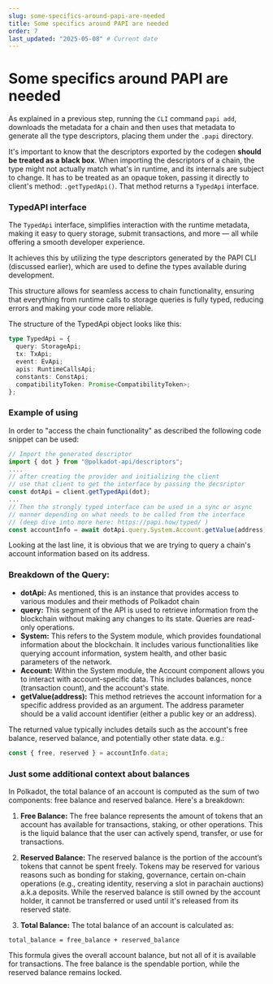 ```yaml
---
slug: some-specifics-around-papi-are-needed
title: Some specifics around PAPI are needed
order: 7
last_updated: "2025-05-08" # Current date
---
```


# Some specifics around PAPI are needed

As explained in a previous step, running the `CLI` command `papi add`, downloads the metadata for a chain and then uses that metadata to generate all the type descriptors, placing them under the `.papi` directory.

It's important to know that the descriptors exported by the codegen **should be treated as a black box**. When importing the descriptors of a chain, the type might not actually match what's in runtime, and its internals are subject to change. It has to be treated as an opaque token, passing it directly to client's method: `.getTypedApi()`.
That method returns a `TypedApi` interface.

### TypedAPI interface

The `TypedApi` interface, simplifies interaction with the runtime metadata, making it easy to query storage, submit transactions, and more — all while offering a smooth developer experience.

It achieves this by utilizing the type descriptors generated by the PAPI CLI (discussed earlier), which are used to define the types available during development.

This structure allows for seamless access to chain functionality, ensuring that everything from runtime calls to storage queries is fully typed, reducing errors and making your code more reliable.

The structure of the TypedApi object looks like this:

```ts
type TypedApi = {
  query: StorageApi;
  tx: TxApi;
  event: EvApi;
  apis: RuntimeCallsApi;
  constants: ConstApi;
  compatibilityToken: Promise<CompatibilityToken>;
};
```

### Example of using

In order to "access the chain functionality" as described the following code snippet can be used:

```ts
// Import the generated descriptor
import { dot } from "@polkadot-api/descriptors";
....
// after creating the provider and initializing the client
// use that client to get the interface by passing the decsriptor
const dotApi = client.getTypedApi(dot);
...
// Then the strongly typed interface can be used in a sync or async
// manner depending on what needs to be called from the interface
// (deep dive into more here: https://papi.how/typed/ )
const accountInfo = await dotApi.query.System.Account.getValue(address);
```

Looking at the last line, it is obvious that we are trying to query a chain's account information based on its address.

### Breakdown of the Query:

- **dotApi:** As mentioned, this is an instance that provides access to various modules and their methods of Polkadot chain
- **query:** This segment of the API is used to retrieve information from the blockchain without making any changes to its state. Queries are read-only operations.
- **System:** This refers to the System module, which provides foundational information about the blockchain. It includes various functionalities like querying account information, system health, and other basic parameters of the network.
- **Account:** Within the System module, the Account component allows you to interact with account-specific data. This includes balances, nonce (transaction count), and the account's state.
- **getValue(address):** This method retrieves the account information for a specific address provided as an argument. The address parameter should be a valid account identifier (either a public key or an address).

The returned value typically includes details such as the account's free balance, reserved balance, and potentially other state data. e.g.:

```ts
const { free, reserved } = accountInfo.data;
```

### Just some additional context about balances

In Polkadot, the total balance of an account is computed as the sum of two components: free balance and reserved balance. Here's a breakdown:

1. **Free Balance:** The free balance represents the amount of tokens that an account has available for transactions, staking, or other operations. This is the liquid balance that the user can actively spend, transfer, or use for transactions.

2. **Reserved Balance:** The reserved balance is the portion of the account’s tokens that cannot be spent freely. Tokens may be reserved for various reasons such as bonding for staking, governance, certain on-chain operations (e.g., creating identity, reserving a slot in parachain auctions) a.k.a deposits. While the reserved balance is still owned by the account holder, it cannot be transferred or used until it's released from its reserved state.

3. **Total Balance:** The total balance of an account is calculated as:

```
total_balance = free_balance + reserved_balance
```

This formula gives the overall account balance, but not all of it is available for transactions. The free balance is the spendable portion, while the reserved balance remains locked.
